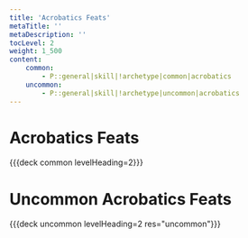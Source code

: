 ```yaml
---
title: 'Acrobatics Feats'
metaTitle: ''
metaDescription: ''
tocLevel: 2
weight: 1_500
content:
    common:
        - P::general|skill|!archetype|common|acrobatics
    uncommon:
        - P::general|skill|!archetype|uncommon|acrobatics
---
```


# Acrobatics Feats

{{{deck common levelHeading=2}}}

# Uncommon Acrobatics Feats

{{{deck uncommon levelHeading=2 res="uncommon"}}}
